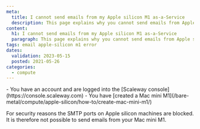 ```yaml
---
meta:
  title: I cannot send emails from my Apple silicon M1 as-a-Service
  description: This page explains why you cannot send emails from Apple silicon M1 as-a-Service
content:
  h1: I cannot send emails from my Apple silicon M1 as-a-Service
  paragraph: This page explains why you cannot send emails from Apple silicon M1 as-a-Service
tags: email apple-silicon m1 error 
dates:
  validation: 2023-05-15
  posted: 2021-05-26
categories:
  - compute
---
```


<Macro id="iam-requirements" />

<Message type="requirement">
  - You have an account and are logged into the [Scaleway console](https://console.scaleway.com)
  - You have [created a Mac mini M1](/bare-metal/compute/apple-silicon/how-to/create-mac-mini-m1/)
</Message>

For security reasons the SMTP ports on Apple silicon machines are blocked. It is therefore not possible to send emails from your Mac mini M1.
